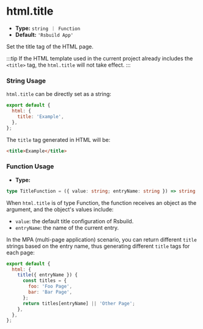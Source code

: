 # html.title

- **Type:** `string ｜ Function`
- **Default:** `'Rsbuild App'`

Set the title tag of the HTML page.

:::tip
If the HTML template used in the current project already includes the `<title>` tag, the `html.title` will not take effect.
:::

### String Usage

`html.title` can be directly set as a string:

```js
export default {
  html: {
    title: 'Example',
  },
};
```

The `title` tag generated in HTML will be:

```html
<title>Example</title>
```

### Function Usage

- **Type:**

```ts
type TitleFunction = ({ value: string; entryName: string }) => string | void;
```

When `html.title` is of type Function, the function receives an object as the argument, and the object's values include:

- `value`: the default title configuration of Rsbuild.
- `entryName`: the name of the current entry.

In the MPA (multi-page application) scenario, you can return different `title` strings based on the entry name, thus generating different `title` tags for each page:

```js
export default {
  html: {
    title({ entryName }) {
      const titles = {
        foo: 'Foo Page',
        bar: 'Bar Page',
      };
      return titles[entryName] || 'Other Page';
    },
  },
};
```
